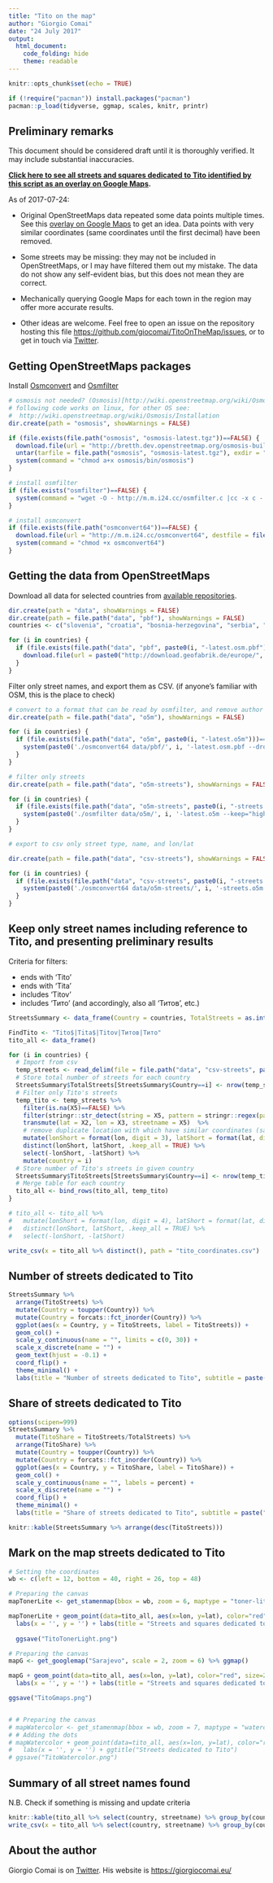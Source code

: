 ```yaml
---
title: "Tito on the map"
author: "Giorgio Comai"
date: "24 July 2017"
output:   
  html_document:
    code_folding: hide
    theme: readable
---
```


```r
knitr::opts_chunk$set(echo = TRUE)

if (!require("pacman")) install.packages("pacman")
pacman::p_load(tidyverse, ggmap, scales, knitr, printr)

```

## Preliminary remarks

This document should be considered draft until it is thoroughly verified. It may include substantial inaccuracies.

**[Click here to see all streets and squares dedicated to Tito identified by this script as an overlay on Google Maps](https://drive.google.com/open?id=1U7EqM2XDLHpyjJaEBy3inOETYg4&usp=sharing).**

As of 2017-07-24:

- Original OpenStreetMaps data repeated some data points multiple times. See this [overlay on Google Maps](https://www.google.com/maps/d/viewer?mid=1o575c8xb_TncaQ4Rk8NIxIyNpfY&ll=43.86474657972989%2C19.327976068483963&z=7) to get an idea. Data points with very similar coordinates (same coordinates until the first decimal) have been removed. 

- Some streets may be missing: they may not be included in OpenStreetMaps, or I may have filtered them out my mistake. The data do not show any self-evident bias, but this does not mean they are correct. 

- Mechanically querying Google Maps for each town in the region may offer more accurate results. 

- Other ideas are welcome. Feel free to open an issue on the repository hosting this file [https://github.com/giocomai/TitoOnTheMap/issues](https://github.com/giocomai/TitoOnTheMap/issues), or to get in touch via [Twitter](http://twitter.com/giocomai/).

## Getting OpenStreetMaps packages

Install [Osmconvert](http://wiki.openstreetmap.org/wiki/Osmconvert) and [Osmfilter](http://wiki.openstreetmap.org/wiki/Osmfilter)

```r
# osmosis not needed? (Osmosis)[http://wiki.openstreetmap.org/wiki/Osmosis/Installation] 
# following code works on linux, for other OS see:
#  http://wiki.openstreetmap.org/wiki/Osmosis/Installation
dir.create(path = "osmosis", showWarnings = FALSE)

if (file.exists(file.path("osmosis", "osmosis-latest.tgz"))==FALSE) {
  download.file(url = "http://bretth.dev.openstreetmap.org/osmosis-build/osmosis-latest.tgz", destfile = file.path("osmosis", "osmosis-latest.tgz"))
  untar(tarfile = file.path("osmosis", "osmosis-latest.tgz"), exdir = "osmosis")
  system(command = "chmod a+x osmosis/bin/osmosis")
}
```

```r
# install osmfilter
if (file.exists("osmfilter")==FALSE) {
  system(command = "wget -O - http://m.m.i24.cc/osmfilter.c |cc -x c - -O3 -o osmfilter")
}

# install osmconvert
if (file.exists(file.path("osmconvert64"))==FALSE) {
  download.file(url = "http://m.m.i24.cc/osmconvert64", destfile = file.path("osmconvert64"))
  system(command = "chmod +x osmconvert64")
}


```

## Getting the data from OpenStreetMaps

Download all data for selected countries from [available repositories](http://download.geofabrik.de/europe.html).

```r
dir.create(path = "data", showWarnings = FALSE)
dir.create(path = file.path("data", "pbf"), showWarnings = FALSE)
countries <- c("slovenia", "croatia", "bosnia-herzegovina", "serbia", "montenegro", "kosovo", "macedonia")

for (i in countries) {
  if (file.exists(file.path("data", "pbf", paste0(i, "-latest.osm.pbf")))==FALSE) {
    download.file(url = paste0("http://download.geofabrik.de/europe/", i, "-latest.osm.pbf"), destfile = file.path("data", "pbf", paste0(i, "-latest.osm.pbf")))
  }
}

```

Filter only street names, and export them as CSV. (if anyone's familiar with OSM, this is the place to check)

```r
# convert to a format that can be read by osmfilter, and remove author data to reduce file size
dir.create(path = file.path("data", "o5m"), showWarnings = FALSE)

for (i in countries) {
  if (file.exists(file.path("data", "o5m", paste0(i, "-latest.o5m")))==FALSE) {
    system(paste0('./osmconvert64 data/pbf/', i, '-latest.osm.pbf --drop-version --out-o5m -o=data/o5m/', i, '-latest.o5m'))
  }
}

# filter only streets
dir.create(path = file.path("data", "o5m-streets"), showWarnings = FALSE)

for (i in countries) {
  if (file.exists(file.path("data", "o5m-streets", paste0(i, "-streets.o5m")))==FALSE) {
    system(paste0('./osmfilter data/o5m/', i, '-latest.o5m --keep="highway=*" --drop-version > ', 'data/o5m-streets/', i, '-streets.o5m'))
  }
}

# export to csv only street type, name, and lon/lat

dir.create(path = file.path("data", "csv-streets"), showWarnings = FALSE)

for (i in countries) {
  if (file.exists(file.path("data", "csv-streets", paste0(i, "-streets.csv")))==FALSE) {
    system(paste0('./osmconvert64 data/o5m-streets/', i, '-streets.o5m --all-to-nodes --csv="@id @lat @lon highway name" > data/csv-streets/', i, '-streets.csv', " --csv-separator='; '"))
  }
}

```

## Keep only street names including reference to Tito, and presenting preliminary results

Criteria for filters:

- ends with 'Tito'
- ends with 'Tita'
- includes 'Titov'
- includes 'Тито' (and accordingly, also all 'Титов', etc.)

```r

StreetsSummary <- data_frame(Country = countries, TotalStreets = as.integer(NA), TitoStreets = as.integer(NA))

FindTito <- "Tito$|Tita$|Titov|Титов|Тито"
tito_all <- data_frame()

for (i in countries) {
  # Import from csv
  temp_streets <- read_delim(file = file.path("data", "csv-streets", paste0(i, "-streets.csv")), delim = "; ", col_names = FALSE, locale = locale(decimal_mark = "."), trim_ws = TRUE)
  # Store total number of streets for each country
  StreetsSummary$TotalStreets[StreetsSummary$Country==i] <- nrow(temp_streets)
  # Filter only Tito's streets
  temp_tito <- temp_streets %>% 
    filter(is.na(X5)==FALSE) %>% 
    filter(stringr::str_detect(string = X5, pattern = stringr::regex(pattern = FindTito, ignore_case = TRUE))) %>%
    transmute(lat = X2, lon = X3, streetname = X5)  %>%
    # remove duplicate location with which have similar coordinates (same first decimal)
    mutate(lonShort = format(lon, digit = 3), latShort = format(lat, digit = 3)) %>%
    distinct(lonShort, latShort, .keep_all = TRUE) %>% 
    select(-lonShort, -latShort) %>% 
    mutate(country = i)
  # Store number of Tito's streets in given country
  StreetsSummary$TitoStreets[StreetsSummary$Country==i] <- nrow(temp_tito)
  # Merge table for each country
  tito_all <- bind_rows(tito_all, temp_tito)
}

# tito_all <- tito_all %>% 
#   mutate(lonShort = format(lon, digit = 4), latShort = format(lat, digit = 4)) %>%
#   distinct(lonShort, latShort, .keep_all = TRUE) %>% 
#   select(-lonShort, -latShort)

write_csv(x = tito_all %>% distinct(), path = "tito_coordinates.csv")
```

## Number of streets dedicated to Tito

```r
StreetsSummary %>%
  arrange(TitoStreets) %>% 
  mutate(Country = toupper(Country)) %>% 
  mutate(Country = forcats::fct_inorder(Country)) %>% 
  ggplot(aes(x = Country, y = TitoStreets, label = TitoStreets)) +
  geom_col() +
  scale_y_continuous(name = "", limits = c(0, 30)) +
  scale_x_discrete(name = "") +
  geom_text(hjust = -0.1) +
  coord_flip() +
  theme_minimal() +
  labs(title = "Number of streets dedicated to Tito", subtitle = paste("(based on OpenStreetMaps data as of", Sys.Date(), ")"))

```

## Share of streets dedicated to Tito 

```r
options(scipen=999)
StreetsSummary %>%
  mutate(TitoShare = TitoStreets/TotalStreets) %>% 
  arrange(TitoShare) %>% 
  mutate(Country = toupper(Country)) %>% 
  mutate(Country = forcats::fct_inorder(Country)) %>% 
  ggplot(aes(x = Country, y = TitoShare, label = TitoShare)) +
  geom_col() +
  scale_y_continuous(name = "", labels = percent) +
  scale_x_discrete(name = "") +
  coord_flip() +
  theme_minimal() +
  labs(title = "Share of streets dedicated to Tito", subtitle = paste("(based on OpenStreetMaps data as of", Sys.Date(), ")"))
```

```r
knitr::kable(StreetsSummary %>% arrange(desc(TitoStreets)))
```


## Mark on the map streets dedicated to Tito

```r
# Setting the coordinates
wb <- c(left = 12, bottom = 40, right = 26, top = 48)

# Preparing the canvas
mapTonerLite <- get_stamenmap(bbox = wb, zoom = 6, maptype = "toner-lite") %>% ggmap()

mapTonerLite + geom_point(data=tito_all, aes(x=lon, y=lat), color="red", size=2, alpha=0.5) +
  labs(x = '', y = '') + labs(title = "Streets and squares dedicated to Tito", subtitle = paste("(based on OpenStreetMaps data as of", Sys.Date(), ")"))
  
  ggsave("TitoTonerLight.png")

# Preparing the canvas  
mapG <- get_googlemap("Sarajevo", scale = 2, zoom = 6) %>% ggmap()

mapG + geom_point(data=tito_all, aes(x=lon, y=lat), color="red", size=2, alpha=0.5) +
  labs(x = '', y = '') + labs(title = "Streets and squares dedicated to Tito", subtitle = paste("(based on OpenStreetMaps data as of", Sys.Date(), ")"))

ggsave("TitoGmaps.png")


# # Preparing the canvas
# mapWatercolor <- get_stamenmap(bbox = wb, zoom = 7, maptype = "watercolor") %>% ggmap()
# # Adding the dots
# mapWatercolor + geom_point(data=tito_all, aes(x=lon, y=lat), color="red", size=2, alpha=0.5) +
#   labs(x = '', y = '') + ggtitle("Streets dedicated to Tito")
# ggsave("TitoWatercolor.png")

```

## Summary of all street names found

N.B. Check if something is missing and update criteria

```r
knitr::kable(tito_all %>% select(country, streetname) %>% group_by(country, streetname) %>% count() %>% arrange(country, desc(n), streetname))
write_csv(x = tito_all %>% select(country, streetname) %>% group_by(country, streetname) %>% count() %>% arrange(country, desc(n), streetname), path = "tito_streetnames.csv")
```

## About the author

Giorgio Comai is on [Twitter](http://twitter.com/giocomai/). His website is [https://giorgiocomai.eu/](https://giorgiocomai.eu/)
